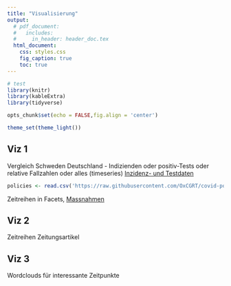 ```yaml
---
title: "Visualisierung"
output:
  # pdf_document:
  #   includes:
  #     in_header: header_doc.tex
  html_document:
    css: styles.css
    fig_caption: true
    toc: true
---
```


```r
# test
library(knitr)
library(kableExtra)
library(tidyverse)

opts_chunk$set(echo = FALSE,fig.align = 'center')

theme_set(theme_light())
```

## Viz 1

Vergleich Schweden Deutschland - Indizienden oder positiv-Tests oder relative Fallzahlen oder alles (timeseries) [Inzidenz- und Testdaten](https://covid.ourworldindata.org/data/owid-covid-data.csv)

```r

policies <- read.csv('https://raw.githubusercontent.com/OxCGRT/covid-policy-tracker/master/data/OxCGRT_latest.csv')
```

Zeitreihen in Facets, [Massnahmen](https://raw.githubusercontent.com/OxCGRT/covid-policy-tracker/master/data/OxCGRT_latest.csv) 

## Viz 2

Zeitreihen Zeitungsartikel 

## Viz 3

Wordclouds für interessante Zeitpunkte

